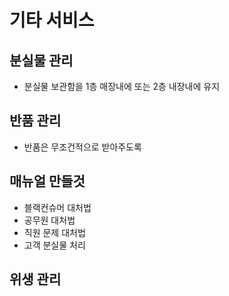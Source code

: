 = 기타 서비스 =
== 분실물 관리 ==
* 분실물 보관함을 1층 매장내에 또는 2층 내장내에 유지

== 반품 관리 ==
* 반품은 무조건적으로 받아주도록

== 매뉴얼 만들것 ==
* 블랙컨슈머 대처법
* 공무원 대처법
* 직원 문제 대처법
* 고객 분실물 처리

== 위생 관리 ==

